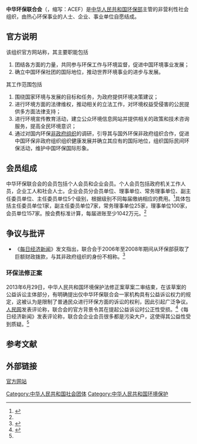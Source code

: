 {{Expert|time=2015-12-14T03:29:29+00:00}}
'''中华环保联合会'''（{{lang-en|'''All-China Environment Federation'''}}，缩写：ACEF）是[[中华人民共和国环保部|中华人民共和国环保部]]主管的非营利性社会组织，由热心环保事业的人士、企业、事业单位自愿结成。

==官方说明==
该组织官方网站称，其主要职能包括
#团结各方面的力量，共同参与环保工作与环境监督，促进中国环境事业发展；
#确立中国环保社团的国际地位，推动世界环境事业的进步与发展。
其工作范围包括
#围绕国家环境与发展的目标和任务，为政府提供环境决策建议；
#进行环境方面的法律维权，推动相关的立法工作，对环境权益受侵害的公民提供多方面法律支持；
#进行环境宣传教育活动，建立公众环境信息网站并提供相关的政策和技术咨询服务，提高全民环境意识；
#通过对国内环保[[非政府组织|非政府组织]]的调研，引导其与国外环保非政府组织合作，促进中国环保非政府组织组织健康发展并确立其应有的国际地位，组织国际民间环保活动，维护中国环保国际形象。

==会员组成==
中华环保联合会的会员包括个人会员和企业会员。个人会员包括政府机关工作人员，企业工人和社会人士。企业会员分会员单位、理事单位、常务理事单位、副主任委员单位、主任委员单位5个级别，根据级别不同每届缴纳相应的费用。<ref name=wrqy>{{cite news|url=http://www.cb.com.cn/investigation/2013_0702/1002499.html|title=中华环保联合会遭质疑：污染企业缴费也可成会员|publisher=每日经济新闻|accessdate=2013-07-09|archive-url=https://web.archive.org/web/20190219232948/http://www.cb.com.cn/investigation/2013_0702/1002499.html|archive-date=2019-02-19|dead-url=yes}}</ref>具体包括主任委员单位1家，副主任委员单位7家，常务理事单位25家，理事单位100家，会员单位157家。按会费标准计算，每届进账至少1042万元。<ref name=rm />

==争议与批评==
*《[[每日经济新闻|每日经济新闻]]》发文指出，联合会于2006年至2008年期间从环保部获取了巨额财政拨款，与其非政府组织的身份不相称。<ref>{{cite news|url=http://finance.stockstar.com/SN2013070200000036.shtml|title=中华环保联合会曾违规获取上千万财政资金|publisher=每日经济新闻|accessdate=2013-07-09}}{{dead link|date=2018年2月 |bot=InternetArchiveBot |fix-attempted=yes }}</ref>

===环保法修正案===
2013年6月29日，中华人民共和国环境保护法修正案草案二审结束，在该草案的公益诉讼主体部分，有明确提出仅中华环保联合会一家机构具有公益诉讼权力的规定，这被认为是限制了普通民众进行环保方面的诉讼的权利，因此引起广泛争议。[[人民网|人民网]]发表评论称，联合会的官方背景令其在提起公益诉讼时公正性受损。<ref name=rm>{{cite news|url=http://news.sina.com.cn/c/2013-07-05/180427589370.shtml|title=环保联合会可提环境公益诉讼遭疑:会员多排污户|publisher=人民网|accessdate=2013-07-09|archive-date=2016-03-04|archive-url=https://web.archive.org/web/20160304220748/http://news.sina.com.cn/c/2013-07-05/180427589370.shtml|dead-url=no}}</ref>《每日经济新闻》发表评论称，联合会企业会员很多都是污染大户，这使得其公益性受到质疑。<ref name=wrqy />

==参考文献==
{{reflist}}

==外部链接==
[https://web.archive.org/web/20130703033356/http://www.acef.com.cn/ 官方网站]

[[Category:中华人民共和国社会团体|Category:中华人民共和国社会团体]]
[[Category:中华人民共和国环境保护|Category:中华人民共和国环境保护]]